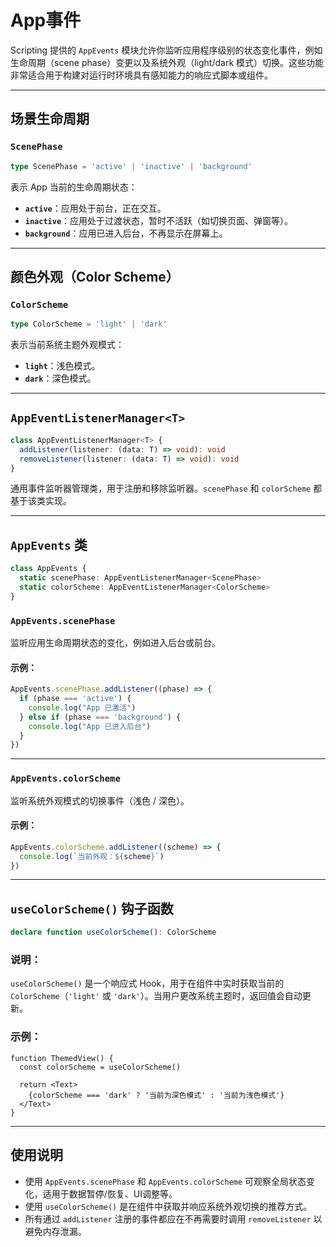 # App事件 

Scripting 提供的 `AppEvents` 模块允许你监听应用程序级别的状态变化事件，例如生命周期（scene phase）变更以及系统外观（light/dark 模式）切换。这些功能非常适合用于构建对运行时环境具有感知能力的响应式脚本或组件。

---

## 场景生命周期

### `ScenePhase`

```ts
type ScenePhase = 'active' | 'inactive' | 'background'
```

表示 App 当前的生命周期状态：

* **`active`**：应用处于前台，正在交互。
* **`inactive`**：应用处于过渡状态，暂时不活跃（如切换页面、弹窗等）。
* **`background`**：应用已进入后台，不再显示在屏幕上。

---

## 颜色外观（Color Scheme）

### `ColorScheme`

```ts
type ColorScheme = 'light' | 'dark'
```

表示当前系统主题外观模式：

* **`light`**：浅色模式。
* **`dark`**：深色模式。

---

## `AppEventListenerManager<T>`

```ts
class AppEventListenerManager<T> {
  addListener(listener: (data: T) => void): void
  removeListener(listener: (data: T) => void): void
}
```

通用事件监听器管理类，用于注册和移除监听器。`scenePhase` 和 `colorScheme` 都基于该类实现。

---

## `AppEvents` 类

```ts
class AppEvents {
  static scenePhase: AppEventListenerManager<ScenePhase>
  static colorScheme: AppEventListenerManager<ColorScheme>
}
```

### `AppEvents.scenePhase`

监听应用生命周期状态的变化，例如进入后台或前台。

#### 示例：

```ts
AppEvents.scenePhase.addListener((phase) => {
  if (phase === 'active') {
    console.log("App 已激活")
  } else if (phase === 'background') {
    console.log("App 已进入后台")
  }
})
```

---

### `AppEvents.colorScheme`

监听系统外观模式的切换事件（浅色 / 深色）。

#### 示例：

```ts
AppEvents.colorScheme.addListener((scheme) => {
  console.log(`当前外观：${scheme}`)
})
```

---

## `useColorScheme()` 钩子函数

```ts
declare function useColorScheme(): ColorScheme
```

### 说明：

`useColorScheme()` 是一个响应式 Hook，用于在组件中实时获取当前的 `ColorScheme`（`'light'` 或 `'dark'`）。当用户更改系统主题时，返回值会自动更新。

### 示例：

```tsx
function ThemedView() {
  const colorScheme = useColorScheme()

  return <Text>
    {colorScheme === 'dark' ? '当前为深色模式' : '当前为浅色模式'}
  </Text>
}
```

---

## 使用说明

* 使用 `AppEvents.scenePhase` 和 `AppEvents.colorScheme` 可观察全局状态变化，适用于数据暂停/恢复、UI调整等。
* 使用 `useColorScheme()` 是在组件中获取并响应系统外观切换的推荐方式。
* 所有通过 `addListener` 注册的事件都应在不再需要时调用 `removeListener` 以避免内存泄漏。
